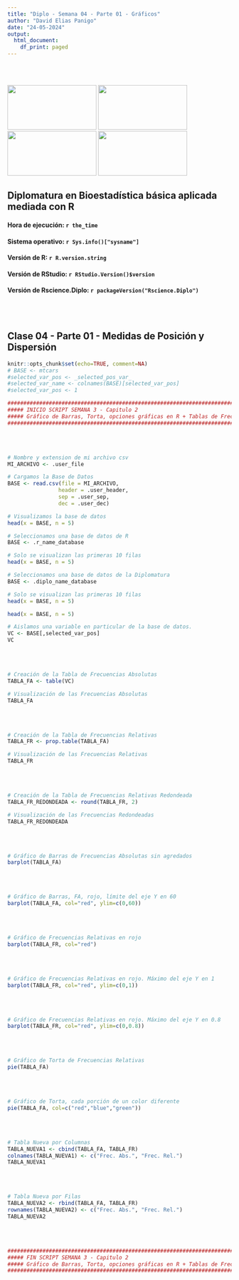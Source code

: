 ```yaml
---
title: "Diplo - Semana 04 - Parte 01 - Gráficos"
author: "David Elias Panigo"
date: "24-05-2024"
output:
  html_document:
    df_print: paged
---
```

<br>
<br>
<script>
document.addEventListener('DOMContentLoaded', function() {
  var title = document.querySelector('h1.title');
  var author = document.querySelector('.author');
  var date = document.querySelector('.date');
  
  title.style.display = 'none';
  author.style.display = 'none';
  date.style.display = 'none';
});
</script>

<div class="image-container">
  <img src="logo_01_unc.png"      class="inline-image" width="200"  height="100">
  <img src="logo_02_fcefyn.png"   class="inline-image" width="200"  height="100">
  <img src="logo_03_efadoc.png"   class="inline-image" width="200"  height="100">
  <img src="logo_04_rscience.png" class="inline-image" width="200"  height="100">
</div>

## Diplomatura en Bioestadística básica aplicada mediada con R

#### Hora de ejecución: `r the_time`
#### Sistema operativo: `r Sys.info()["sysname"]`
#### Versión de R: `r R.version.string`
#### Versión de RStudio: `r RStudio.Version()$version`
#### Versión de Rscience.Diplo: `r packageVersion("Rscience.Diplo")`

<br>
<br>

## Clase 04 - Parte 01 - Medidas de Posición y Dispersión

```r
knitr::opts_chunk$set(echo=TRUE, comment=NA)
# BASE <- mtcars
#selected_var_pos <- _selected_pos_var_ 
#selected_var_name <- colnames(BASE)[selected_var_pos]
#selected_var_pos <- 1
```


```r
#########################################################################
##### INICIO SCRIPT SEMANA 3 - Capitulo 2
##### Gráfico de Barras, Torta, opciones gráficas en R + Tablas de Frecuencias 
#########################################################################
```

<br>
<br>

```r
# Nombre y extension de mi archivo csv
MI_ARCHIVO <- .user_file

# Cargamos la Base de Datos
BASE <- read.csv(file = MI_ARCHIVO,
                header = .user_header,
                sep = .user_sep,
                dec = .user_dec)

# Visualizamos la base de datos
head(x = BASE, n = 5)
```

```r
# Seleccionamos una base de datos de R
BASE <- .r_name_database

# Solo se visualizan las primeras 10 filas
head(x = BASE, n = 5)
```

```r
# Seleccionamos una base de datos de la Diplomatura
BASE <- .diplo_name_database

# Solo se visualizan las primeras 10 filas
head(x = BASE, n = 5)
```

```r
head(x = BASE, n = 5)
```


```r
# Aislamos una variable en particular de la base de datos.
VC <- BASE[,selected_var_pos]
VC
```
<br>
<br>

```r
# Creación de la Tabla de Frecuencias Absolutas
TABLA_FA <- table(VC)

# Visualización de las Frecuencias Absolutas
TABLA_FA

```
<br>
<br>

```r
# Creación de la Tabla de Frecuencias Relativas
TABLA_FR <- prop.table(TABLA_FA)

# Visualización de las Frecuencias Relativas
TABLA_FR

```
<br>
<br>

```r
# Creación de la Tabla de Frecuencias Relativas Redondeada
TABLA_FR_REDONDEADA <- round(TABLA_FR, 2)

# Visualización de las Frecuencias Redondeadas
TABLA_FR_REDONDEADA 

```
<br>
<br>

```r
# Gráfico de Barras de Frecuencias Absolutas sin agredados
barplot(TABLA_FA)
```
<br>
<br>


```r
# Gráfico de Barras, FA, rojo, límite del eje Y en 60
barplot(TABLA_FA, col="red", ylim=c(0,60))
```
<br>
<br>

```r
# Gráfico de Frecuencias Relativas en rojo
barplot(TABLA_FR, col="red")
```
<br>
<br>

```r
# Gráfico de Frecuencias Relativas en rojo. Máximo del eje Y en 1
barplot(TABLA_FR, col="red", ylim=c(0,1))
```
<br>
<br>


```r
# Gráfico de Frecuencias Relativas en rojo. Máximo del eje Y en 0.8
barplot(TABLA_FR, col="red", ylim=c(0,0.8))
```
<br>
<br>

```r
# Gráfico de Torta de Frecuencias Relativas
pie(TABLA_FA)
```
<br>
<br>

```r
# Gráfico de Torta, cada porción de un color diferente
pie(TABLA_FA, col=c("red","blue","green"))
```
<br>
<br>

```r
# Tabla Nueva por Columnas
TABLA_NUEVA1 <- cbind(TABLA_FA, TABLA_FR)
colnames(TABLA_NUEVA1) <- c("Frec. Abs.", "Frec. Rel.")
TABLA_NUEVA1 

```
<br>
<br>


```r
# Tabla Nueva por Filas
TABLA_NUEVA2 <- rbind(TABLA_FA, TABLA_FR)
rownames(TABLA_NUEVA2) <- c("Frec. Abs.", "Frec. Rel.")
TABLA_NUEVA2

```
<br>
<br>

```r
#########################################################################
##### FIN SCRIPT SEMANA 3 - Capitulo 2
##### Gráfico de Barras, Torta, opciones gráficas en R + Tablas de Frecuencias 
#########################################################################
```

<br>
<br>




